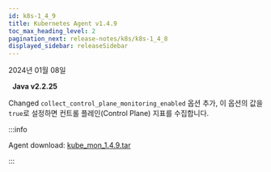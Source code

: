 ```yaml
---
id: k8s-1_4_9
title: Kubernetes Agent v1.4.9
toc_max_heading_level: 2
pagination_next: release-notes/k8s/k8s-1_4_8
displayed_sidebar: releaseSidebar
---
```


2024년 01월 08일

&nbsp; **Java v2.2.25**

<Status>Changed</Status> <code>collect_control_plane_monitoring_enabled</code> 옵션 추가, 이 옵션의 값을 <code>true</code>로 설정하면 컨트롤 플레인(Control Plane) 지표를 수집합니다.

:::info

Agent download: [kube_mon_1.4.9.tar](https://repo.whatap.io/docker/kube_mon_1.4.9.tar)

:::